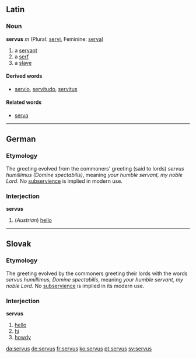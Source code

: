 ==Latin==
===Noun===
'''servus''' ''m'' (Plural: [[servi]], Feminine: [[serva]])

# a [[servant]]
# a [[serf]]
# a [[slave]]
====Derived words====
* [[servio]], [[servitudo]], [[servitus]]

====Related words====
* [[serva]]

----
==German==
=== Etymology ===
The greeting evolved from the commoners' greeting (said to lords) ''servus humillimus (Domine spectabilis)'', meaning ''your humble servant, my noble Lord''. No [[subservience]] is implied in modern use.
===Interjection===
'''servus'''
# (''Austrian'') [[hello]]

----
==Slovak==
=== Etymology ===
The greeting evolved by the commoners greeting their lords with the words ''servus humillimus, Domine spectabilis'', meaning ''your humble servant, my noble Lord''. No [[subservience]] is implied in its modern use.
===Interjection===
'''servus'''
# [[hello]]
# [[hi]]
# [[howdy]]

[[da:servus]]
[[de:servus]]
[[fr:servus]]
[[ko:servus]]
[[pt:servus]]
[[sv:servus]]